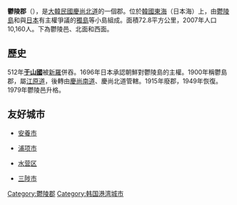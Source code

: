 {{Infobox Settlement
| name                    = 鬱陵郡
| settlement_type         = [[韩国行政区划|郡]]
| translit_lang1          = [[韓語|韓語]]
| translit_lang1_type1    = [[諺文|諺文]]
| translit_lang1_info1    = 울릉군
| translit_lang1_type2    = [[朝鮮漢字|漢字]]
| translit_lang1_info2    = 鬱陵郡
| translit_lang1_type3    = {{nowrap|[[文化观光部2000年式|文化观光部2000年式]]}}
| translit_lang1_info3    = Ulleung-gun
| translit_lang1_type4    = {{nowrap|[[馬科恩-賴肖爾表記法|馬科恩-賴肖爾表記法]]}}
| translit_lang1_info4    = Ullŭng-gun
| image_skyline           = Hyeonpo Fishing Port OCT2020.jpg
| image_caption           = 玄圃漁港
| image_flag              = Flag of Ulleung.svg
| image_map               = North Gyeongsang-Ulleung.svg
| map_caption             = 鬱陵郡在韓國及慶尚北道的位置
| subdivision_type        = 國家
| subdivision_name        = {{ROK}}
| subdivision_type1       = [[朝鮮地區|地區]]
| subdivision_name1       = [[嶺南地方|嶺南地方]]
| subdivision_type2       = 省份
| subdivision_name2       = [[慶尚北道|慶尚北道]]
| parts_type              = 行政區劃
| parts                   = 1邑、2[[面_(行政區劃)|面]]
| area_total_km2          = 73.33
| population_total        = 8,867
| population_density_km2  = auto
| population_as_of        = 2021年
| population_blank1_title = 方言
| population_blank1       = [[慶尚方言|慶尚方言]]
| governing_body          = 鬱陵郡政府
| leader_title            = 郡守
| leader_name             = {{link-ko|金秉洙|김병수 (1954년)}}
| leader_party            = {{PPP}}
| leader_title1           = 國會議員
| leader_name1            = [[金炳旭_(1977年)|金炳旭]] （{{PPP}}）
| blank_name              = 郡樹
| blank_info              = [[紅楠|紅楠]]
| blank1_name             = 郡花
| blank1_info             = [[山茶花|山茶花]]
| blank2_name             = 郡鳥
| blank2_info             = [[黑林鴿|黑林鴿]]
| website                 = [http://www.ulleung.go.kr/ko/main.htm 鬱陵郡政府官網]
}}

'''鬱陵郡'''（{{kor|諺=울릉군|漢=鬱陵郡|羅=Ulleung gun|f=y}}），是[[大韓民國|大韓民國]][[慶尚北道|慶尚北道]]的一個郡。位於[[韓國東海|韓國東海]]（日本海）上，由[[鬱陵島|鬱陵島]]和與[[日本|日本]]有主權爭議的[[獨島|獨島]]等小島組成。面積72.8平方公里，2007年人口10,160人。下為鬱陵邑、北面和西面。

==歷史==
512年'''[[于山國|于山國]]'''被[[新羅|新羅]]併吞。1696年日本承認朝鮮對鬱陵島的主權。1900年稱鬱島郡，屬[[江原道|江原道]]，後轉由[[慶尚南道|慶尚南道]]、慶尚北道管轄。1915年廢郡，1949年恢復。1979年鬱陵邑升格。

== 友好城市 ==
* {{KOR}}[[安養市|安養市]] 
* {{KOR}}[[浦项市|浦项市]] 
* {{KOR}}[[水营区|水营区]] 
* {{KOR}}[[三陟市|三陟市]]

{{Geographic Location (8-way)
 | 北 =[[日本海|東朝鮮海]]、<br />{{PRK}} [[咸鏡北道|咸鏡北道]]、[[羅先特別市|羅先特別市]]
 | 東北 =[[日本海|東朝鮮海]]、<br />{{JPN}} [[北海道|北海道]] 
 | 西北 =[[日本海|東朝鮮海]]、<br />[[江原道_(南)|江原道 (南)]][[江陵市|江陵市]] 
 | 西 =[[日本海|東朝鮮海]]、<br />[[江原道_(南)|江原道 (南)]][[東海市_(韓國)|東海市]]
 | 西南 =[[日本海|東朝鮮海]]、<br />[[慶尚北道|慶尚北道]][[蔚珍郡|蔚珍郡]]、[[盈德郡|盈德郡]]
 | 中央 = 鬱陵郡
 | 東 =[[日本海|東朝鮮海]]、<br />{{JPN}} [[北陸地方|北陸地方]]
 | 東南 =[[日本海|東朝鮮海]]、<br />{{JPN}} [[中國地方|中國地方]]
 | 南 =[[日本海|東朝鮮海]]、<br />{{JPN}} [[山口縣|山口縣]]
}}

{{慶尚北道行政區劃}}

{{Authority control}}
{{DEFAULTSORT:Ulleung-gun}}
[[Category:鬱陵郡|Category:鬱陵郡]]
[[Category:韩国港湾城市|Category:韩国港湾城市]]